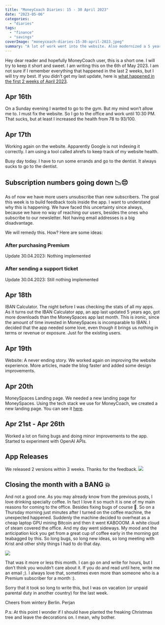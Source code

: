 ```yaml
---
title: "MoneyCoach Diaries: 15 - 30 April 2023"
date: "2023-05-06"
categories: 
  - "diaries"
tags: 
  - "finance"
  - "savings"
coverImage: "moneycoach-diaries-15-30-april-2023.jpeg"
summary: "A lot of work went into the website. Also modernized a 5 year old app. And the month closed with an explosion at the office. Read on to find out more."
---
```


Hey dear reader and hopefully MoneyCoach user,
this is a short one. I will try to keep it short and sweet. I am writing this on the 6th of May 2023. I am not sure if I remember everything that happened in the last 2 weeks, but I will try my best.  If you didn’t get my last update, here is [what happened in the first 2 weeks of April 2023](/blog/moneycoach-diaries-1-14-april-2023).

## Apr 16th
On a Sunday evening I wanted to go to the gym. But my mind won’t allow me to. I must fix the website. So I go to the office and work until 10:30 PM. That sucks, but at least I increased the health from 78 to 93/100.

## Apr 17th
Working again on the website. Apparently Google is not indexing it correctly. I am using a tool called ahrefs to keep track of my website health.

Busy day today. I have to run some errands and go to the dentist. It always sucks to go to the dentist.

## Subscription numbers going down 📉😔
As of now we have more users unsubscribe than new subscribers. The goal this week is to build feedback tools inside the app. I want to understand why this is happening. We have faced this uncertainty since always, because we have no way of reaching our users, besides the ones who subscribe to our newsletter. Not having email addresses is a big disadvantage.

We will remedy this. How? 
Here are some ideas:

### After purchasing Premium
Update 30.04.2023: Nothing implemented

### After sending a support ticket
Update 30.04.2023: Still nothing implemented

## Apr 18th
IBAN Calculator. The night before I was checking the stats of all my apps. As it turns out the IBAN Calculator app, an app last updated 5 years ago, got more downloads than the MoneySpaces app last month. This is ironic, since the amount of time invested in MoneySpaces is incomparable to IBAN.
I decided that the app needed some love, even though it brings us nothing in terms or revenue or exposure. Just for the existing users.

## Apr 19th
Website: A never ending story.
We worked again on improving the website experience. More articles, made the blog faster and added some design improvements.

## Apr 20th
MoneySpaces Landing page.
We needed a new landing page for MoneySpaces. Using the tech stack we use for MoneyCoach, we created a new landing page. You can see it [here](https://moneycoach.ai/moneyspaces).

## Apr 21st - Apr 26th
Worked a lot on fixing bugs and doing minor improvements to the app.
Started to experiment with OpenAI APIs.

## App Releases  
We released 2 versions within 3 weeks.
Thanks for the feedback.
![](/images/blog-images/version-history.jpeg)

## Closing the month with a BANG 💥
And not a good one. As you may already know from the previous posts, I love drinking specialty coffee. In fact I love it so much it is one of my main reasons for coming to the office. Besides fixing bugs of course 🤥. So on a Thursday morning just minutes after I turned on the coffee machine, the unexpected happened. Suddenly the machine decided to overheat as a cheap laptop GPU mining Bitcoin and then it went KABOOOM.  A white cloud of steam covered the office. And my day went sideways. My mood and the anticipation kick you get from a great cup of coffee early in the morning got teabagged by this. So long bugs, so long new ideas, so long meeting with Krist and other shity things I had to do that day. 

![](/images/blog-images/broken-coffee-machine.jpeg)

That was it more or less this month. I can go on and write for hours, but I don’t think you wouldn’t care about it. If you do and read until here, write me an email ;). I always love that, sometimes even more than someone who is a Premium subscriber for a month :).

Sorry that it took so long to write this, but I was on vacation (or unpaid parental duty in another country) for the last week. 

Cheers from wintery Berlin.
Perjan

P.s: At this point I wonder if I should have planted the freaking Christmas tree and leave the decorations on. I mean, why bother.